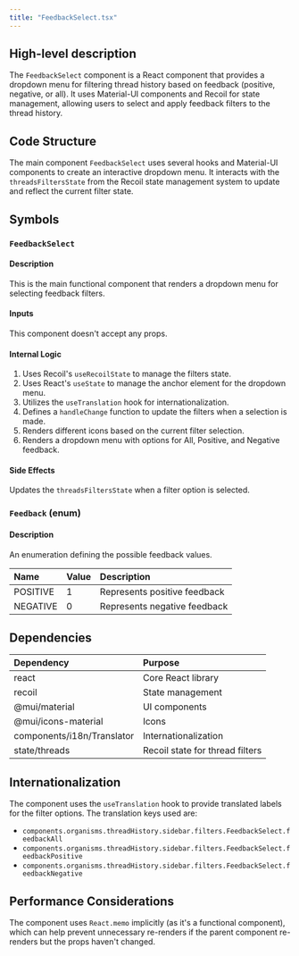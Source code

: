 ```yaml
---
title: "FeedbackSelect.tsx"
---
```


## High-level description
The `FeedbackSelect` component is a React component that provides a dropdown menu for filtering thread history based on feedback (positive, negative, or all). It uses Material-UI components and Recoil for state management, allowing users to select and apply feedback filters to the thread history.

## Code Structure
The main component `FeedbackSelect` uses several hooks and Material-UI components to create an interactive dropdown menu. It interacts with the `threadsFiltersState` from the Recoil state management system to update and reflect the current filter state.

## Symbols

### `FeedbackSelect`
#### Description
This is the main functional component that renders a dropdown menu for selecting feedback filters.

#### Inputs
This component doesn't accept any props.

#### Internal Logic
1. Uses Recoil's `useRecoilState` to manage the filters state.
2. Uses React's `useState` to manage the anchor element for the dropdown menu.
3. Utilizes the `useTranslation` hook for internationalization.
4. Defines a `handleChange` function to update the filters when a selection is made.
5. Renders different icons based on the current filter selection.
6. Renders a dropdown menu with options for All, Positive, and Negative feedback.

#### Side Effects
Updates the `threadsFiltersState` when a filter option is selected.

### `Feedback` (enum)
#### Description
An enumeration defining the possible feedback values.

| Name | Value | Description |
|:-----|:------|:------------|
| POSITIVE | 1 | Represents positive feedback |
| NEGATIVE | 0 | Represents negative feedback |

## Dependencies
| Dependency | Purpose |
|:-----------|:--------|
| react | Core React library |
| recoil | State management |
| @mui/material | UI components |
| @mui/icons-material | Icons |
| components/i18n/Translator | Internationalization |
| state/threads | Recoil state for thread filters |

## Internationalization
The component uses the `useTranslation` hook to provide translated labels for the filter options. The translation keys used are:
- `components.organisms.threadHistory.sidebar.filters.FeedbackSelect.feedbackAll`
- `components.organisms.threadHistory.sidebar.filters.FeedbackSelect.feedbackPositive`
- `components.organisms.threadHistory.sidebar.filters.FeedbackSelect.feedbackNegative`

## Performance Considerations
The component uses `React.memo` implicitly (as it's a functional component), which can help prevent unnecessary re-renders if the parent component re-renders but the props haven't changed.